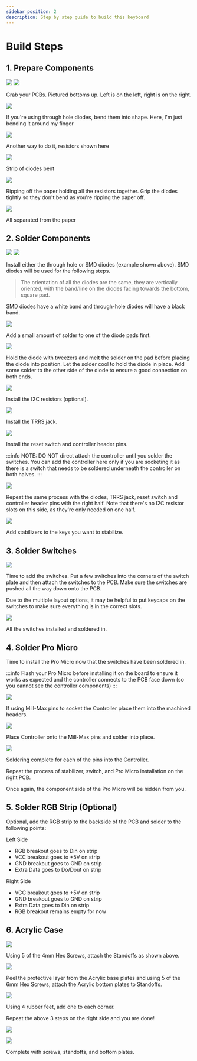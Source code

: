 ```yaml
---
sidebar_position: 2
description: Step by step guide to build this keyboard
---
```


# Build Steps

## 1. Prepare Components

![](./fourier-v1-3-pcb-left.png?height=350px)
![](./fourier-v1-3-pcb-right.png?height=350px)

Grab your PCBs. Pictured bottoms up. Left is on the left, right is on the right.

![](./diode-through-hole-1.jpg?height=700px)


If you're using through hole diodes, bend them into shape. Here, I'm just bending it around my finger

![](./diode-through-hole-2.jpg?height=700px)


Another way to do it, resistors shown here

![](./diode-through-hole-3.jpg?height=700px)


Strip of diodes bent

![](./diode-through-hole-4.jpg?height=700px)


Ripping off the paper holding all the resistors together. Grip the diodes tightly so they don't bend as you're ripping the paper off.

![](./diode-through-hole-5.jpg?height=700px)


All separated from the paper

## 2. Solder Components

![](./solder-through-hole-diodes.jpg?height=350px)
![](./solder-smd-diodes-2.jpg?height=350px)

Install either the through hole or SMD diodes (example shown above). SMD diodes will be used for the following steps.

> The orientation of all the diodes are the same, they are vertically oriented, with the band/line on the diodes facing towards the bottom, square pad.

SMD diodes have a white band and through-hole diodes will have a black band.

![](./solder-smd-diodes-1.jpg?height=700px)

Add a small amount of solder to one of the diode pads first.

![](./solder-smd-diodes-2.jpg?height=700px)

Hold the diode with tweezers and melt the solder on the pad before placing the diode into position. Let the solder cool to hold the diode in place.
Add some solder to the other side of the diode to ensure a good connection on both ends.

![](./solder-resistors.jpg?height=700px)

Install the I2C resistors (optional).

![](./solder-trrs-jack.jpg?height=700px)

Install the TRRS jack.

![](./solder-reset-switch.jpg?height=700px)

Install the reset switch and controller header pins.

:::info
NOTE: DO NOT direct attach the controller until you solder the switches. You can add the controller here only if you are socketing it as there is a switch that needs to be soldered underneath the controller on both halves.
:::

![](./solder-right-half.jpg?height=700px)

Repeat the same process with the diodes, TRRS jack, reset switch and controller header pins with the right half. Note that there's no I2C resistor slots on this side, as they're only needed on one half.

![](./install-stabilizers.jpg?height=700px)

Add stabilizers to the keys you want to stabilize.

## 3. Solder Switches

![](./install-switches.jpg?height=700px)

Time to add the switches. Put a few switches into the corners of the switch plate and then attach the switches to the PCB. Make sure the switches are pushed all the way down onto the PCB.

Due to the multiple layout options, it may be helpful to put keycaps on the switches to make sure everything is in the correct slots.

![](./left-switches.jpg?height=700px)

All the switches installed and soldered in.

## 4. Solder Pro Micro

Time to install the Pro Micro now that the switches have been soldered in.

:::info
Flash your Pro Micro before installing it on the board to ensure it works as expected and the controller connects to the PCB face down (so you cannot see the controller components)
:::

![](./controller-mill-max.jpg?height=700px)

If using Mill-Max pins to socket the Controller place them into the machined headers.

![](./controller.jpg?height=700px)

Place Controller onto the Mill-Max pins and solder into place.

![](./controller-soldered.jpg?height=700px)

Soldering complete for each of the pins into the Controller.

Repeat the process of stabilizer, switch, and Pro Micro installation on the right PCB.

Once again, the component side of the Pro Micro will be hidden from you.

## 5. Solder RGB Strip (Optional)

Optional, add the RGB strip to the backside of the PCB and solder to the following points:

Left Side
- RGB breakout goes to Din on strip
- VCC breakout goes to +5V on strip
- GND breakout goes to GND on strip
- Extra Data goes to Do/Dout on strip

Right Side
- VCC breakout goes to +5V on strip
- GND breakout goes to GND on strip
- Extra Data goes to Din on strip
- RGB breakout remains empty for now

## 6. Acrylic Case

![](./standoffs.jpg?height=700px)

Using 5 of the 4mm Hex Screws, attach the Standoffs as shown above.

![](./acrylic.jpg?height=700px)

Peel the protective layer from the Acrylic base plates and using 5 of the 6mm Hex Screws, attach the Acrylic bottom plates to Standoffs.

![](./feet.jpg?height=700px)

Using 4 rubber feet, add one to each corner.

Repeat the above 3 steps on the right side and you are done!

![](./fourier-v1-3-built-1.png?height=700px)

![](./fourier-v1-3-built-2.png?height=700px)

Complete with screws, standoffs, and bottom plates.
